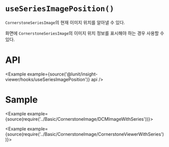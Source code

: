 
# `useSeriesImagePosition()`

`CornerstoneSeriesImage`의 현재 이미지 위치를 알아낼 수 있다.

화면에 `CornerstoneSeriesImage`의 이미지 위치 정보를 표시해야 하는 경우 사용할 수 있다.

# API

<Example example={source('@lunit/insight-viewer/hooks/useSeriesImagePosition')} api />

# Sample

<Example example={source(require('../Basic/CornerstoneImage/DCMImageWithSeries'))}>
  <Preview height={280}/>
</Example> 

<Example example={source(require('../Basic/CornerstoneImage/CornerstoneViewerWithSeries'))}>
  <Preview height={520}/>
</Example>